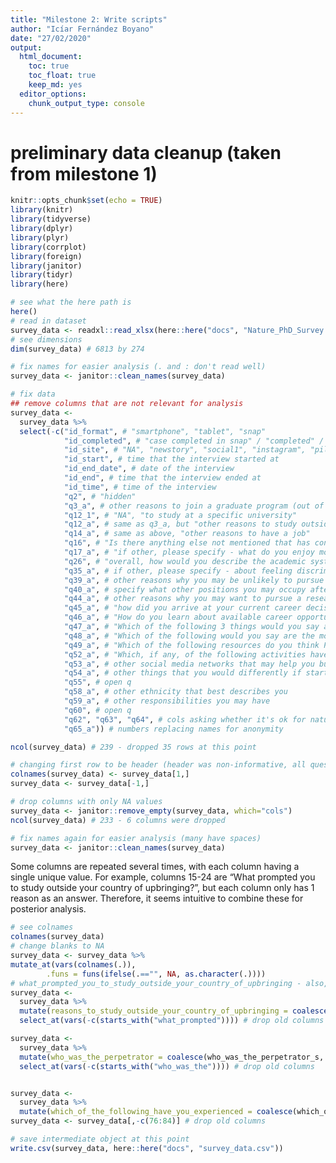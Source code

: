 ```yaml
---
title: "Milestone 2: Write scripts"
author: "Icíar Fernández Boyano"
date: "27/02/2020"
output: 
  html_document:
    toc: true
    toc_float: true
    keep_md: yes
  editor_options:
    chunk_output_type: console 
---
```


# preliminary data cleanup (taken from milestone 1)

```r
knitr::opts_chunk$set(echo = TRUE)
library(knitr)
library(tidyverse)
library(dplyr)
library(plyr)
library(corrplot)
library(foreign)
library(janitor)
library(tidyr)
library(here)
```

```r
# see what the here path is 
here() 
# read in dataset
survey_data <- readxl::read_xlsx(here::here("docs", "Nature_PhD_Survey.xlsx"))
# see dimensions
dim(survey_data) # 6813 by 274
```

```r
# fix names for easier analysis (. and : don't read well)
survey_data <- janitor::clean_names(survey_data)

# fix data
## remove columns that are not relevant for analysis
survey_data <- 
  survey_data %>%
  select(-c("id_format", # "smartphone", "tablet", "snap"
            "id_completed", # "case completed in snap" / "completed" / "NA"
            "id_site", # "NA", "newstory", "social1", "instagram", "pilot"...
            "id_start", # time that the interview started at
            "id_end_date", # date of the interview 
            "id_end", # time that the interview ended at
            "id_time", # time of the interview
            "q2", # "hidden"
            "q3_a", # other reasons to join a graduate program (out of given options), it's interesting but all are different so hard to use for analysis
            "q12_1", # "NA", "to study at a specific university" 
            "q12_a", # same as q3_a, but "other reasons to study outside your country of upbringing"
            "q14_a", # same as above, "other reasons to have a job"
            "q16", # "Is there anything else not mentioned that has concerned you since you started your PhD? 
            "q17_a", # "if other, please specify - what do you enjoy more about life as a PhD student?"
            "q26", # "overall, how would you describe the academic system, based on your PhD experience so far?" - open question
            "q35_a", # if other, please specify - about feeling discriminated
            "q39_a", # other reasons why you may be unlikely to pursue an academic career
            "q40_a", # specify what other positions you may occupy after completing your degree
            "q44_a", # other reasons why you may want to pursue a research career
            "q45_a", # "how did you arrive at your current career decision?" open q
            "q46_a", # "How do you learn about available career opportunities that are beyond academia?" open q
            "q47_a", # "Which of the following 3 things would you say are the most difficult for PhD students in your discipline?" open q
            "q48_a", # "Which of the following would you say are the most difficult for PhD students in the country where you are studying?" open q
            "q49_a", # "Which of the following resources do you think PhD students need the most in order to establish a satisfying career?" open q
            "q52_a", # "Which, if any, of the following activities have you done to advance your career?" open q
            "q53_a", # other social media networks that may help you build your career
            "q54_a", # other things that you would differently if starting over your program
            "q55", # open q
            "q58_a", # other ethnicity that best describes you
            "q59_a", # other responsibilities you may have
            "q60", # open q
            "q62", "q63", "q64", # cols asking whether it's ok for nature & springer to contact in the future
            "q65_a")) # numbers replacing names for anonymity

ncol(survey_data) # 239 - dropped 35 rows at this point

# changing first row to be header (header was non-informative, all questions were just numbered as "Q1", "Q2", "Q3"...)
colnames(survey_data) <- survey_data[1,]
survey_data <- survey_data[-1,]

# drop columns with only NA values
survey_data <- janitor::remove_empty(survey_data, which="cols")
ncol(survey_data) # 233 - 6 columns were dropped

# fix names again for easier analysis (many have spaces)
survey_data <- janitor::clean_names(survey_data)
```

Some columns are repeated several times, with each column having a single unique value. For example, columns 15-24 are "What prompted you to study outside your country of upbringing?", but each column only has 1 reason as an answer. Therefore, it seems intuitive to combine these for posterior analysis.

```r
# see colnames
colnames(survey_data)
# change blanks to NA
survey_data <- survey_data %>%
mutate_at(vars(colnames(.)),
        .funs = funs(ifelse(.=="", NA, as.character(.))))
# what_prompted_you_to_study_outside_your_country_of_upbringing - also, couldn't figure out how to use coalesce() with column indices rather than naming, need to make code better!
survey_data <-
  survey_data %>%
  mutate(reasons_to_study_outside_your_country_of_upbringing = coalesce(what_prompted_you_to_study_outside_your_country_of_upbringing, what_prompted_you_to_study_outside_your_country_of_upbringing_2, what_prompted_you_to_study_outside_your_country_of_upbringing_3, what_prompted_you_to_study_outside_your_country_of_upbringing_4, what_prompted_you_to_study_outside_your_country_of_upbringing_5, what_prompted_you_to_study_outside_your_country_of_upbringing_6, what_prompted_you_to_study_outside_your_country_of_upbringing_7, what_prompted_you_to_study_outside_your_country_of_upbringing_8, what_prompted_you_to_study_outside_your_country_of_upbringing_9, what_prompted_you_to_study_outside_your_country_of_upbringing_10)) %>%
  select_at(vars(-c(starts_with("what_prompted")))) # drop old columns

survey_data <-
  survey_data %>%
  mutate(who_was_the_perpetrator = coalesce(who_was_the_perpetrator_s, who_was_the_perpetrator_s_2, who_was_the_perpetrator_s_3, who_was_the_perpetrator_s_4, who_was_the_perpetrator_s_5, who_was_the_perpetrator_s_6, who_was_the_perpetrator_s_7)) %>%
  select_at(vars(-c(starts_with("who_was_the")))) # drop old columns


survey_data <-
  survey_data %>%
  mutate(which_of_the_following_have_you_experienced = coalesce(which_of_the_following_have_you_experienced, which_of_the_following_have_you_experienced_2, which_of_the_following_have_you_experienced_3, which_of_the_following_have_you_experienced_4, which_of_the_following_have_you_experienced_5, which_of_the_following_have_you_experienced_6, which_of_the_following_have_you_experienced_7, which_of_the_following_have_you_experienced_8, which_of_the_following_have_you_experienced_9))
survey_data <- survey_data[,-c(76:84)] # drop old columns

# save intermediate object at this point
write.csv(survey_data, here::here("docs", "survey_data.csv"))
```
